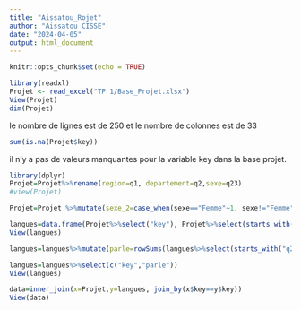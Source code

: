 ---
title: "Aissatou_Rojet"
author: "Aissatou CISSE"
date: "2024-04-05"
output: html_document
---

```{r setup, include=FALSE}
knitr::opts_chunk$set(echo = TRUE)
```

```{r}
library(readxl)
Projet <- read_excel("TP 1/Base_Projet.xlsx")
View(Projet)
dim(Projet)
```
le nombre de lignes est de 250 et le nombre de colonnes est de 33
```{r}
sum(is.na(Projet$key))
```
il n'y a pas de valeurs manquantes pour la variable key dans la base projet.
```{r}
library(dplyr)
Projet=Projet%>%rename(region=q1, departement=q2,sexe=q23)
#view(Projet)

```
```{r}
Projet=Projet %>%mutate(sexe_2=case_when(sexe=="Femme"~1, sexe!="Femme"~0))


```
```{r}
langues=data.frame(Projet%>%select("key"), Projet%>%select(starts_with("q24a_")))
View(langues)
```
```{r}
langues=langues%>%mutate(parle=rowSums(langues%>%select(starts_with("q24a_"))))
```
```{r}
langues=langues%>%select(c("key","parle"))
View(langues)
```
```{r}
data=inner_join(x=Projet,y=langues, join_by(x$key==y$key))
View(data)
```


